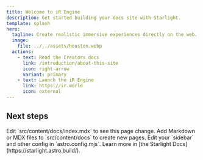 ```yaml
---
title: Welcome to iR Engine
description: Get started building your docs site with Starlight.
template: splash
hero:
  tagline: Create realistic immersive experiences directly on the web.
  image:
    file: ../../assets/houston.webp
  actions:
    - text: Read the Creators docs
      link: /introduction/about-this-site
      icon: right-arrow
      variant: primary
    - text: Launch the iR Engine
      link: https://ir.world
      icon: external
---
```



## Next steps

<CardGrid stagger>
	<Card title="Update content" icon="pencil">
		Edit `src/content/docs/index.mdx` to see this page change.
	</Card>
	<Card title="Add new content" icon="add-document">
		Add Markdown or MDX files to `src/content/docs` to create new pages.
	</Card>
	<Card title="Configure your site" icon="setting">
		Edit your `sidebar` and other config in `astro.config.mjs`.
	</Card>
	<Card title="Read the docs" icon="open-book">
		Learn more in [the Starlight Docs](https://starlight.astro.build/).
	</Card>
</CardGrid>
